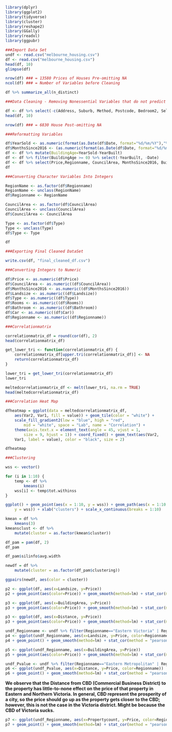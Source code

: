 ```r
library(dplyr)
library(ggplot2)
library(tidyverse)
library(cluster)
library(reshape2)
library(GGally)
library(readxl)
library(ggpubr)

###Import Data Set
undf <- read.csv("melbourne_housing.csv")
df <- read.csv("melbourne_housing.csv")
head(df, 10)
glimpse(df)

nrow(df) ### = 13580 Prices of Houses Pre-omitting NA
ncol(df) ### = Number of Variables before Cleaning
```

```r
df %>% summarize_all(n_distinct)
```

```r

###Data Cleaning - Removing Nonessential Variables that do not predict price

df <- df %>% select(-c(Address, Suburb, Method, Postcode, Bedroom2, SellerG, Propertycount)) %>% na.omit()
head(df, 10)

nrow(df) ### = 6830 House Post-omitting NA
```

```r

###Reformatting Variables 

df$YearSold <- as.numeric(format(as.Date(df$Date, format="%d/%m/%Y"),"%Y"))
df$MonthsSince2016 <- (as.numeric(format(as.Date(df$Date, format="%d/%m/%Y"),"%Y"))-2016)*12 + as.numeric(format(as.Date(df$Date, format="%d/%m/%Y"),"%m"))
df <- df %>% mutate(BuildingAge=YearSold-YearBuilt)
df <- df %>% filter(BuildingAge >= 0) %>% select(-YearBuilt, -Date)
df <- df %>% select(Price,Regionname, CouncilArea, MonthsSince2016, BuildingAge, Landsize, BuildingArea, Lattitude, Longtitude, Type, Rooms, Distance, Bathroom, Car)
df
```
```r

###Converting Character Variables Into Integers

RegionName <- as.factor(df$Regionname)
RegionName <- unclass(RegionName)
df$Regionname <- RegionName

CouncilArea <- as.factor(df$CouncilArea)
CouncilArea <- unclass(CouncilArea)
df$CouncilArea <- CouncilArea

Type <- as.factor(df$Type)
Type <- unclass(Type)
df$Type <- Type

df
```

```r
###Exporting Final Cleaned DataSet

write.csv(df, "final_cleaned_df.csv")
```

```r

###Converting Integers to Numeric

df$Price <- as.numeric(df$Price)
df$CouncilArea <- as.numeric((df$CouncilArea))
df$MonthsSince2016 <- as.numeric((df$MonthsSince2016))
df$Landsize <- as.numeric((df$Landsize))
df$Type <- as.numeric((df$Type))
df$Rooms <- as.numeric((df$Rooms))
df$Bathroom <- as.numeric((df$Bathroom))
df$Car <- as.numeric((df$Car))
df$Regionname <- as.numeric((df$Regionname))

###Correlationmatrix

correlationmatrix_df = round(cor(df), 2)
head(correlationmatrix_df)
```

```r
get_lower_tri <- function(correlationmatrix_df) {
    correlationmatrix_df[upper.tri(correlationmatrix_df)] <- NA
    return(correlationmatrix_df)
}

lower_tri = get_lower_tri(correlationmatrix_df)
lower_tri
```

```r
meltedcorrelationmatrix_df <- melt(lower_tri, na.rm = TRUE)
head(meltedcorrelationmatrix_df)
```

```r

###Correlation Heat Map

dfheatmap = ggplot(data = meltedcorrelationmatrix_df,
    aes(Var2, Var1, fill = value)) + geom_tile(color = "white") +
    scale_fill_gradient2(low = "blue", high = "red",
        mid = "white", space = "Lab", name = "Correlation") +
    theme(axis.text.x = element_text(angle = 45, vjust = 1,
        size = 9, hjust = 1)) + coord_fixed() + geom_text(aes(Var2,
    Var1, label = value), color = "black", size = 2)

dfheatmap
```

```r

###Clustering

wss <- vector()

for (i in 1:10) {
    temp <- df %>%
        kmeans(i)
    wss[i] <- temp$tot.withinss
}

ggplot() + geom_point(aes(x = 1:10, y = wss)) + geom_path(aes(x = 1:10,
    y = wss)) + xlab("clusters") + scale_x_continuous(breaks = 1:10)
```

```r
kmean = df %>%
    kmeans(3)
kmeansclust <- df %>%
    mutate(cluster = as.factor(kmean$cluster))

df_pam = pam(df, 2)
df_pam
```

```r
df_pam$silinfo$avg.width
```

```r
newdf = df %>%
    mutate(cluster = as.factor(df_pam$clustering))

ggpairs(newdf, aes(color = cluster))
```


```R
p2 <- ggplot(df, aes(x=Landsize, y=Price))
p2 + geom_point(aes(color=Price)) + geom_smooth(method=lm) + stat_cor(method = "pearson")
```


```R
p3 <- ggplot(df, aes(x=BuildingArea, y=Price))
p3 + geom_point(aes(color=Price)) + geom_smooth(method=lm) + stat_cor(method = "pearson")
```


```R
p3 <- ggplot(df, aes(x=Distance, y=Price))
p3 + geom_point(aes(color=Price)) + geom_smooth(method=lm) + stat_cor(method = "pearson")
```


```R
undf_Regionname <- undf %>% filter(Regionname=="Eastern Victoria" | Regionname=="Northern Metropolitan" | Regionname=="Northern Victoria" | Regionname=="South-Eastern Metropolitan" | Regionname=="Western Metropolitan") 
p4 <- ggplot(undf_Regionname, aes(x=Landsize, y=Price, color=Regionname))
p4 + geom_point() + geom_smooth(method=lm) + stat_cor(method = "pearson") + ylim(0, 4500000)
```


```R
p5 <- ggplot(undf_Regionname, aes(x=BuildingArea, y=Price))
p5 + geom_point(aes(color=Price)) + geom_smooth(method=lm) + stat_cor(method = "pearson")
```


```R
undf_Pvalue <- undf %>% filter(Regionname=="Eastern Metropolitan" | Regionname=="Northern Metropolitan" | Regionname=="South-Eastern Metropolitan" | Regionname=="Western Metropolitan" | Regionname=="Eastern Victoria" | Regionname=="Northern Victoria") 
p6 <- ggplot(undf_Pvalue, aes(x=Distance, y=Price, color=Regionname))
p6 + geom_point() + geom_smooth(method=lm) + stat_cor(method = "pearson") + facet_grid(rows=vars(Regionname)) + scale_y_continuous(limits = c(0, 2500000))
```
**We observe that the Distance from CBD (Commercial Business District) to the property has little-to-none effect on the price of that property in Eastern and Northern Victoria. In general, CBD represent the prosperity of a city, so the price should go up as the property gets closer to the CBD; however, this is not the case in the Victoria district. Might be because the CBD of Victoria sucks.**

```R
p7 <- ggplot(undf_Regionname, aes(x=Propertycount, y=Price, color=Regionname))
p7 + geom_point() + geom_smooth(method=lm) + stat_cor(method = "pearson") + facet_grid(rows=vars(Regionname)) + scale_y_continuous(limits = c(0, 2500000))
```